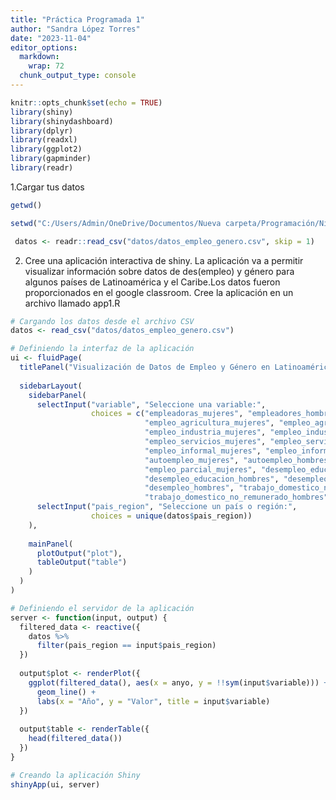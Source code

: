 ```yaml
---
title: "Práctica Programada 1"
author: "Sandra López Torres"
date: "2023-11-04"
editor_options: 
  markdown: 
    wrap: 72
  chunk_output_type: console
---
```


```r
knitr::opts_chunk$set(echo = TRUE)
library(shiny)
library(shinydashboard)
library(dplyr)
library(readxl)
library(ggplot2)
library(gapminder)
library(readr)
```

1.Cargar tus datos

```r
getwd()
```

```r
setwd("C:/Users/Admin/OneDrive/Documentos/Nueva carpeta/Programación/Nivel III/PracticaProgramada1_IIINivel")
```

```r
 datos <- readr::read_csv("datos/datos_empleo_genero.csv", skip = 1)
```

2. Cree una aplicación interactiva de shiny. La aplicación va a permitir visualizar información sobre datos de
des(empleo) y género para algunos países de Latinoamérica y el Caribe.Los datos fueron proporcionados en
el google classroom. Cree la aplicación en un archivo llamado app1.R


```r
# Cargando los datos desde el archivo CSV
datos <- read_csv("datos/datos_empleo_genero.csv")

# Definiendo la interfaz de la aplicación
ui <- fluidPage(
  titlePanel("Visualización de Datos de Empleo y Género en Latinoamérica y el Caribe"),
  
  sidebarLayout(
    sidebarPanel(
      selectInput("variable", "Seleccione una variable:",
                  choices = c("empleadoras_mujeres", "empleadores_hombres",
                              "empleo_agricultura_mujeres", "empleo_agricultura_hombres",
                              "empleo_industria_mujeres", "empleo_industria_hombres",
                              "empleo_servicios_mujeres", "empleo_servicios_hombres",
                              "empleo_informal_mujeres", "empleo_informal_hombres",
                              "autoempleo_mujeres", "autoempleo_hombres",
                              "empleo_parcial_mujeres", "desempleo_educacion_mujeres",
                              "desempleo_educacion_hombres", "desempleo_mujeres",
                              "desempleo_hombres", "trabajo_domestico_no_remunerado_mujeres",
                              "trabajo_domestico_no_remunerado_hombres")),
      selectInput("pais_region", "Seleccione un país o región:",
                  choices = unique(datos$pais_region))
    ),
    
    mainPanel(
      plotOutput("plot"),
      tableOutput("table")
    )
  )
)

# Definiendo el servidor de la aplicación
server <- function(input, output) {
  filtered_data <- reactive({
    datos %>%
      filter(pais_region == input$pais_region)
  })
  
  output$plot <- renderPlot({
    ggplot(filtered_data(), aes(x = anyo, y = !!sym(input$variable))) +
      geom_line() +
      labs(x = "Año", y = "Valor", title = input$variable)
  })
  
  output$table <- renderTable({
    head(filtered_data())
  })
}

# Creando la aplicación Shiny
shinyApp(ui, server)
```

